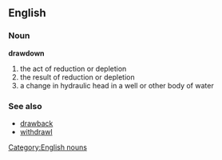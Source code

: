 ==English==
=== Noun ===
[[Category:English nouns]]
'''drawdown'''
# the act of reduction or depletion
# the result of reduction or depletion
# a change in hydraulic head in a well or other body of water
=== See also ===
* [[drawback]]
* [[withdrawl]]